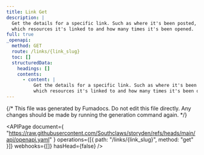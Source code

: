 ```yaml
---
title: Link Get
description: |
  Get the details for a specific link. Such as where it's been posted,
  which resources it's linked to and how many times it's been opened.
full: true
_openapi:
  method: GET
  route: /links/{link_slug}
  toc: []
  structuredData:
    headings: []
    contents:
      - content: |
          Get the details for a specific link. Such as where it's been posted,
          which resources it's linked to and how many times it's been opened.
---
```


{/* This file was generated by Fumadocs. Do not edit this file directly. Any changes should be made by running the generation command again. */}

<APIPage
  document={
    "https://raw.githubusercontent.com/Southclaws/storyden/refs/heads/main/api/openapi.yaml"
  }
  operations={[{ path: "/links/{link_slug}", method: "get" }]}
  webhooks={[]}
  hasHead={false}
/>
